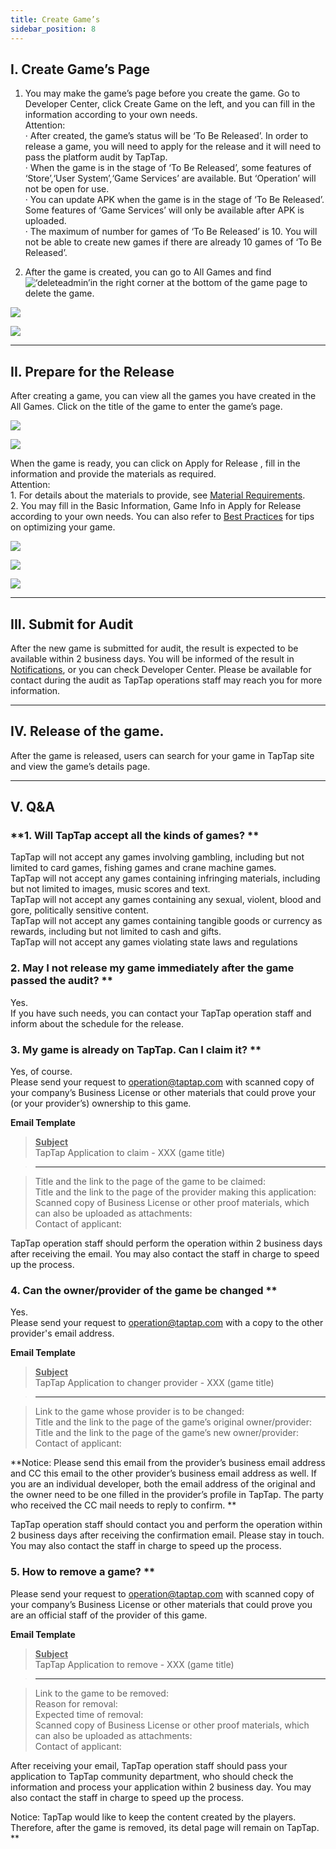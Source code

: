 ```yaml
---
title: Create Game’s
sidebar_position: 8
---
```



## I. Create Game’s Page  

1. You may make the game’s page before you create the game. Go to <Blue>Developer Center</Blue>, click <Blue>Create Game</Blue> on the left, and you can fill in the information according to your own needs.  
Attention:  
· After created, the game’s status will be ‘To Be Released’. In order to release a game, you will need to apply for the release and it will need to pass the platform audit by TapTap.  
· When the game is in the stage of ‘To Be Released’, some features of ‘Store’,‘User System’,‘Game Services’ are available. But ‘Operation’ will not be open for use.  
· You can update APK when the game is in the stage of ‘To Be Released’. Some features of ‘Game Services’ will only be available after APK is uploaded.  
· The maximum of number for games of ‘To Be Released’ is 10\. You will not be able to create new games if there are already 10 games of ‘To Be Released’.      

2. After the game is created, you can go to <Blue>All Games</Blue> and find ![‘deleteadmin’](https://img.tapimg.com/market/images/2e5c836549d866d6d44036d158095cbb.png)in the right corner at the bottom of the game page to delete the game.

![](https://img.tapimg.com/market/images/e1912a75619426a42f163ad1fd9e9ce2.png)     

![](https://img.tapimg.com/market/images/85dad93863fc7ea7d012d35b1d6ef255.png)     

---

## II. Prepare for the Release  
After creating a game, you can view all the games you have created in the <Blue>All Games</Blue>. Click on the title of the game to enter the game’s page.  

![](https://img.tapimg.com/market/images/1a17cee5fb13dafe4c20c9edbe5dbfb2.png)     

![](https://img.tapimg.com/market/images/3b23b5716bed5d7ec06162d94dc20221.png)     

When the game is ready, you can click on <Blue>Apply for Release</Blue> , fill in the information and provide the materials as required.  
Attention:  
1\. For details about the materials to provide, see [Material Requirements](http://www.taptap.cn/developer/help_docs/7?id=42).    
2\. You may fill in the <Blue>Basic Information</Blue>, <Blue>Game Info</Blue> in <Blue>Apply for Release</Blue> according to your own needs. You can also refer to  [Best Practices](https://www.taptap.cn/developer-center/doc/7?id=89) for tips on optimizing your game.

![](https://img.tapimg.com/market/images/1a17cee5fb13dafe4c20c9edbe5dbfb2.png)     

![](https://img.tapimg.com/market/images/533dd0715be87f6f8ccce7709fbacfc5.png)     


![](https://img.tapimg.com/market/images/c667452e32aaa60cc2168e2fa9453e33.png)     

---

## III. Submit for Audit  
After the new game is submitted for audit, the result is expected to be available within 2 business days. You will be informed of the result in [Notifications](https://www.taptap.cn/notifications?type=4&show_type=inbox), or you can check Developer Center. Please be available for contact during the audit as TapTap operations staff may reach you for more information.     

---

## IV. Release of the game.  
After the game is released, users can search for your game in TapTap site and view the game’s details page.    

---

## V. Q&A
### **1\. Will TapTap accept all the kinds of games? **
TapTap will not accept any games involving gambling, including but not limited to card games, fishing games and crane machine games.  
TapTap will not accept any games containing infringing materials, including but not limited to images, music scores and text.  
TapTap will not accept any games containing any sexual, violent, blood and gore, politically sensitive content.   
TapTap will not accept any games containing tangible goods or currency as rewards, including but not limited to cash and gifts.  
TapTap will not accept any games violating state laws and regulations     

### 2\. May I not release my game immediately after the game passed the audit? **
Yes.  
If you have such needs, you can contact your TapTap operation staff and inform about the schedule for the release.     

### 3\. My game is already on TapTap. Can I claim it? **
Yes, of course.  
Please send your request to [operation@taptap.com](mailto:operation@taptap.com) with scanned copy of your company’s Business License or other materials that could prove your (or your provider’s) ownership to this game.  

**Email Template**  
> **<u>Subject</u>**  
> TapTap Application to claim - XXX (game title)  

> ---  

> Title and the link to the page of the game to be claimed:  
> Title and the link to the page of the provider making this application:    
> Scanned copy of Business License or other proof materials, which can also be uploaded as attachments:  
> Contact of applicant:  

TapTap operation staff should perform the operation within 2 business days after receiving the email. You may also contact the staff in charge to speed up the process.  
   

### 4\. Can the owner/provider of the game be changed **  
Yes.  
Please send your request to [operation@taptap.com](mailto:operation@taptap.com) with a copy to the other provider's email address.  

**Email Template**  
> **<u>Subject</u>**    
> TapTap Application to changer provider - XXX (game title)

> ---

> Link to the game whose provider is to be changed:  
> Title and the link to the page of the game’s original owner/provider:  
> Title and the link to the page of the game’s new owner/provider:  
> Contact of applicant:   

**Notice: Please send this email from the provider’s business email address and CC this email to the other provider’s business email address as well. If you are an individual developer, both the email address of the original and the owner need to be one filled in the provider’s profile in TapTap.  The party who received the CC mail needs to reply to confirm. **  

TapTap operation staff should contact you and perform the operation within 2 business days after receiving the confirmation email. Please stay in touch. You may also contact the staff in charge to speed up the process.     

### 5\. How to remove a game? **  
Please send your request to [operation@taptap.com](mailto:operation@taptap.com) with scanned copy of your company’s Business License or other materials that could prove you are an official staff of the provider of this game.  

**Email Template**  
> **<u>Subject</u>**  
> TapTap Application to remove - XXX (game title)

> ---

> Link to the game to be removed:  
> Reason for removal:  
> Expected time of removal:  
> Scanned copy of Business License or other proof materials, which can also be uploaded as attachments:  
> Contact of applicant:  

After receiving your email, TapTap operation staff should pass your application to TapTap community department, who should check the information and process your application within 2 business day. You may also contact the staff in charge to speed up the process.  

Notice: TapTap would like to keep the content created by the players. Therefore, after the game is removed, its detal page will remain on TapTap. **
